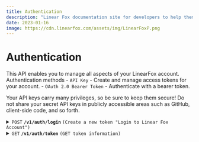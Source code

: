 ```yaml
---
title: Authentication
description: "Linear Fox documentation site for developers to help them understand the LinearFox API and Services to how to use them."
date: 2023-01-16
image: https://cdn.linearfox.com/assets/img/LinearFoxP.png
---
```


# Authentication
This API enables you to manage all aspects of your LinearFox account.
Authentication methods
    - ```API Key``` - Create and manage access tokens for your account.
    - ```OAuth 2.0 Bearer Token``` - Authenticate with a bearer token.

Your API keys carry many privileges, so be sure to keep them secure! Do not share your secret API keys in publicly accessible areas such as GitHub, client-side code, and so forth.

<details>
    <summary><code>POST</code> <code><b>/v1/auth/login</b></code> <code>(Create a new token "Login to Linear Fox Account")</code></summary>
    Parameters:

    > | name       |  type         | data type               | description                                                           |
    > |------------|---------------|-------------------------|-----------------------------------------------------------------------|
    > | username   | required      | string                  | Username of the user                                                  |
    > | email      | Not required  | string                  | Email of the user                                                     |
    > | password   | required      | string                  | Password of the user                                                  |
    > | rememberMe | Not required  | boolean                 | Create a token for 30 days (Not recommend)                            |

    Responses:

    > | http code     | content-type                      | response                                                                 |
    > |---------------|-----------------------------------|--------------------------------------------------------------------------|
    > | `200`         | `application/json`                | `{"code":"200","Successfully logged in!"}`                               |
    > | `400`         | `application/json`                | `{"code":"400","message":"Username or email and password are incorrect"}`|
    > | `400`         | `application/json`                | `{"code":"400","You are already logged in"}`                             |
    > | `405`         | `text/html;`                      | None                                                                     |

    Example cURL

    > ```javascript
    >  curl --location --request POST 'https://api.linearfox.com/v1/auth/login' \
    >       --header 'Content-Type: application/x-www-form-urlencoded' \
    >       --data-urlencode 'username=' \
    >       --data-urlencode 'password='
    > ```
</details>

<details>
    <summary><code>GET</code> <code><b>/v1/auth/token</b></code> <code>(GET token information)</code></summary>
    Authorization required:
        ```OAuth 2.0 Bearer Token``` or
        ```API Key```

    Responses:
    > | http code     | content-type                      | response   
    > |---------------|-----------------------------------|--------------------------------------------------------------------------|                                                              |
    > | `200`         | `application/json`                | `{"message": "Success", "authData" {} }`                                 |
    > | `401`         | `application/json`                | `{"message": "Unauthorized & No token provided"}`                        |
    
    Example cURL

    > ```javascript
    >    curl --location --request GET 'https://api.linearfox.com/v1/auth/token' \
    >    --header 'Authorization: Bearer [TOKEN]'
    > ```
</details>